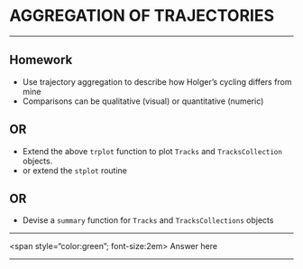# AGGREGATION OF TRAJECTORIES

-------------

## Homework

* Use trajectory aggregation to describe how Holger's cycling differs from mine
* Comparisons can be qualitative (visual) or quantitative (numeric)

## OR

* Extend the above `trplot` function to plot `Tracks` and `TracksCollection`
  objects.
* or extend the `stplot` routine

## OR

* Devise a `summary` function for `Tracks` and `TracksCollections` objects

---


<span style="color:green"; font-size:2em>
Answer here
</span>

-----